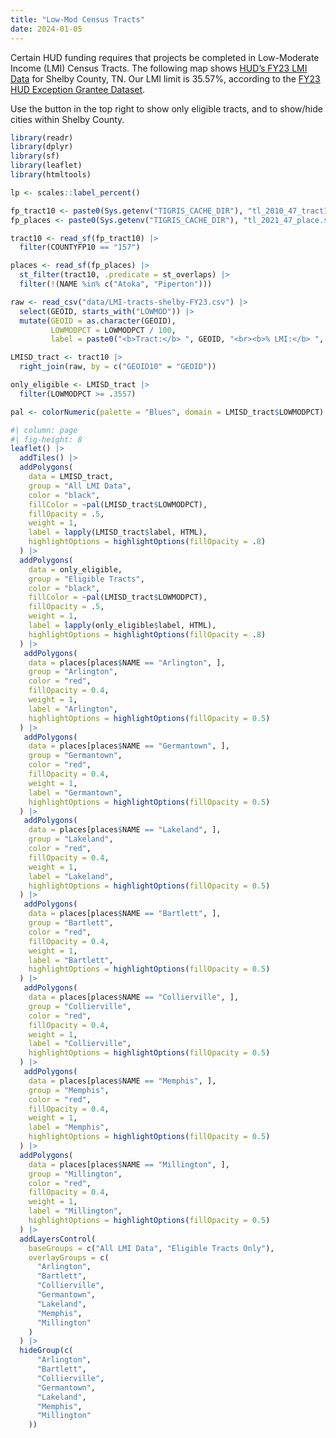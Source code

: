 ```yaml
---
title: "Low-Mod Census Tracts"
date: 2024-01-05
---
```


Certain HUD funding requires that projects be completed in Low-Moderate Income (LMI) Census Tracts. The following map shows [HUD's FY23 LMI Data](https://hudgis-hud.opendata.arcgis.com/datasets/HUD::low-to-moderate-income-population-by-tract/about) for Shelby County, TN. Our LMI limit is 35.57%, according to the [FY23 HUD Exception Grantee Dataset](https://www.hudexchange.info/programs/acs-low-mod-summary-data/acs-low-mod-summary-data-exception-grantees/).

Use the button in the top right to show only eligible tracts, and to show/hide cities within Shelby County.

```r
library(readr)
library(dplyr)
library(sf)
library(leaflet)
library(htmltools)

lp <- scales::label_percent()
```

```r
fp_tract10 <- paste0(Sys.getenv("TIGRIS_CACHE_DIR"), "tl_2010_47_tract10.shp")
fp_places <- paste0(Sys.getenv("TIGRIS_CACHE_DIR"), "tl_2021_47_place.shp")

tract10 <- read_sf(fp_tract10) |> 
  filter(COUNTYFP10 == "157")

places <- read_sf(fp_places) |> 
  st_filter(tract10, .predicate = st_overlaps) |> 
  filter(!(NAME %in% c("Atoka", "Piperton")))

```

```r
raw <- read_csv("data/LMI-tracts-shelby-FY23.csv") |> 
  select(GEOID, starts_with("LOWMOD")) |> 
  mutate(GEOID = as.character(GEOID),
         LOWMODPCT = LOWMODPCT / 100,
         label = paste0("<b>Tract:</b> ", GEOID, "<br><b>% LMI:</b> ", lp(LOWMODPCT)))

LMISD_tract <- tract10 |> 
  right_join(raw, by = c("GEOID10" = "GEOID"))

only_eligible <- LMISD_tract |> 
  filter(LOWMODPCT >= .3557)

pal <- colorNumeric(palette = "Blues", domain = LMISD_tract$LOWMODPCT)
```

```r
#| column: page
#| fig-height: 8
leaflet() |> 
  addTiles() |> 
  addPolygons(
    data = LMISD_tract,
    group = "All LMI Data",
    color = "black",
    fillColor = ~pal(LMISD_tract$LOWMODPCT),
    fillOpacity = .5,
    weight = 1,
    label = lapply(LMISD_tract$label, HTML),
    highlightOptions = highlightOptions(fillOpacity = .8)
  ) |> 
  addPolygons(
    data = only_eligible,
    group = "Eligible Tracts",
    color = "black",
    fillColor = ~pal(LMISD_tract$LOWMODPCT),
    fillOpacity = .5,
    weight = 1,
    label = lapply(only_eligible$label, HTML),
    highlightOptions = highlightOptions(fillOpacity = .8)
  ) |> 
   addPolygons(
    data = places[places$NAME == "Arlington", ],
    group = "Arlington",
    color = "red",
    fillOpacity = 0.4,
    weight = 1,
    label = "Arlington",
    highlightOptions = highlightOptions(fillOpacity = 0.5)
  ) |> 
   addPolygons(
    data = places[places$NAME == "Germantown", ],
    group = "Germantown",
    color = "red",
    fillOpacity = 0.4,
    weight = 1,
    label = "Germantown",
    highlightOptions = highlightOptions(fillOpacity = 0.5)
  ) |> 
   addPolygons(
    data = places[places$NAME == "Lakeland", ],
    group = "Lakeland",
    color = "red",
    fillOpacity = 0.4,
    weight = 1,
    label = "Lakeland",
    highlightOptions = highlightOptions(fillOpacity = 0.5)
  ) |> 
   addPolygons(
    data = places[places$NAME == "Bartlett", ],
    group = "Bartlett",
    color = "red",
    fillOpacity = 0.4,
    weight = 1,
    label = "Bartlett",
    highlightOptions = highlightOptions(fillOpacity = 0.5)
  ) |> 
   addPolygons(
    data = places[places$NAME == "Collierville", ],
    group = "Collierville",
    color = "red",
    fillOpacity = 0.4,
    weight = 1,
    label = "Collierville",
    highlightOptions = highlightOptions(fillOpacity = 0.5)
  ) |> 
   addPolygons(
    data = places[places$NAME == "Memphis", ],
    group = "Memphis",
    color = "red",
    fillOpacity = 0.4,
    weight = 1,
    label = "Memphis",
    highlightOptions = highlightOptions(fillOpacity = 0.5)
  ) |> 
  addPolygons(
    data = places[places$NAME == "Millington", ],
    group = "Millington",
    color = "red",
    fillOpacity = 0.4,
    weight = 1,
    label = "Millington",
    highlightOptions = highlightOptions(fillOpacity = 0.5)
  ) |> 
  addLayersControl(
    baseGroups = c("All LMI Data", "Eligible Tracts Only"),
    overlayGroups = c(
      "Arlington",
      "Bartlett",
      "Collierville",
      "Germantown",
      "Lakeland",
      "Memphis",
      "Millington"
    )
  ) |> 
  hideGroup(c(
      "Arlington",
      "Bartlett",
      "Collierville",
      "Germantown",
      "Lakeland",
      "Memphis",
      "Millington"
    ))
```

